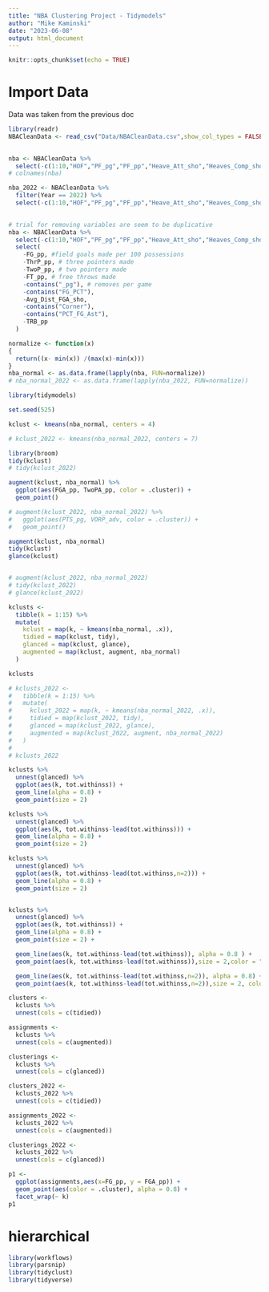 ```yaml
---
title: "NBA Clustering Project - Tidymodels"
author: "Mike Kaminski"
date: "2023-06-08"
output: html_document
---
```


```r
knitr::opts_chunk$set(echo = TRUE)
```


# Import Data
Data was taken from the previous doc
```r
library(readr)
NBACleanData <- read_csv("Data/NBACleanData.csv",show_col_types = FALSE)
  
```


```r
nba <- NBACleanData %>%
  select(-c(1:10,"HOF","PF_pg","PF_pp","Heave_Att_sho","Heaves_Comp_sho","Dunks_PCT_FGA_sho","Dunks_sho")) #remove unwanted variables
# colnames(nba)

nba_2022 <- NBACleanData %>%
  filter(Year == 2022) %>%
  select(-c(1:10,"HOF","PF_pg","PF_pp","Heave_Att_sho","Heaves_Comp_sho","Dunks_PCT_FGA_sho","Dunks_sho")) #remove unwanted variables
  

```


```r
# trial for removing variables are seem to be duplicative
nba <- NBACleanData %>%
  select(-c(1:10,"HOF","PF_pg","PF_pp","Heave_Att_sho","Heaves_Comp_sho","Dunks_PCT_FGA_sho","Dunks_sho")) %>% #remove unwanted variables 
  select(
    -FG_pp, #field goals made per 100 possessions
    -ThrP_pp, # three pointers made
    -TwoP_pp, # two pointers made
    -FT_pp, # free throws made
    -contains("_pg"), # removes per game
    -contains("FG_PCT"),
    -Avg_Dist_FGA_sho,
    -contains("Corner"),
    -contains("PCT_FG_Ast"),
    -TRB_pp
  ) 

```

```r
normalize <- function(x)
{
  return((x- min(x)) /(max(x)-min(x)))
}
nba_normal <- as.data.frame(lapply(nba, FUN=normalize))
# nba_normal_2022 <- as.data.frame(lapply(nba_2022, FUN=normalize))
```



```r
library(tidymodels)

set.seed(525)

kclust <- kmeans(nba_normal, centers = 4)

# kclust_2022 <- kmeans(nba_normal_2022, centers = 7)

```

```r
library(broom)
tidy(kclust)
# tidy(kclust_2022)
```


```r
augment(kclust, nba_normal) %>%
  ggplot(aes(FGA_pp, TwoPA_pp, color = .cluster)) +
  geom_point()

# augment(kclust_2022, nba_normal_2022) %>%
#   ggplot(aes(PTS_pg, VORP_adv, color = .cluster)) +
#   geom_point()
```


```r
augment(kclust, nba_normal)
tidy(kclust)
glance(kclust)


# augment(kclust_2022, nba_normal_2022)
# tidy(kclust_2022)
# glance(kclust_2022)
```

```r
kclusts <- 
  tibble(k = 1:15) %>%
  mutate(
    kclust = map(k, ~ kmeans(nba_normal, .x)),
    tidied = map(kclust, tidy),
    glanced = map(kclust, glance),
    augmented = map(kclust, augment, nba_normal)
  )

kclusts

# kclusts_2022 <- 
#   tibble(k = 1:15) %>%
#   mutate(
#     kclust_2022 = map(k, ~ kmeans(nba_normal_2022, .x)),
#     tidied = map(kclust_2022, tidy),
#     glanced = map(kclust_2022, glance),
#     augmented = map(kclust_2022, augment, nba_normal_2022)
#   )
# 
# kclusts_2022
```


```r
kclusts %>%
  unnest(glanced) %>%
  ggplot(aes(k, tot.withinss)) +
  geom_line(alpha = 0.8) +
  geom_point(size = 2)

kclusts %>%
  unnest(glanced) %>%
  ggplot(aes(k, tot.withinss-lead(tot.withinss))) +
  geom_line(alpha = 0.8) +
  geom_point(size = 2)

kclusts %>%
  unnest(glanced) %>%
  ggplot(aes(k, tot.withinss-lead(tot.withinss,n=2))) +
  geom_line(alpha = 0.8) +
  geom_point(size = 2)


kclusts %>%
  unnest(glanced) %>%
  ggplot(aes(k, tot.withinss)) +
  geom_line(alpha = 0.8) +
  geom_point(size = 2) +

  geom_line(aes(k, tot.withinss-lead(tot.withinss)), alpha = 0.8 ) +
  geom_point(aes(k, tot.withinss-lead(tot.withinss)),size = 2,color = "red") +

  geom_line(aes(k, tot.withinss-lead(tot.withinss,n=2)), alpha = 0.8) +
  geom_point(aes(k, tot.withinss-lead(tot.withinss,n=2)),size = 2, color = "blue")
```



```r
clusters <- 
  kclusts %>%
  unnest(cols = c(tidied))

assignments <- 
  kclusts %>% 
  unnest(cols = c(augmented))

clusterings <- 
  kclusts %>%
  unnest(cols = c(glanced))

clusters_2022 <- 
  kclusts_2022 %>%
  unnest(cols = c(tidied))

assignments_2022 <- 
  kclusts_2022 %>% 
  unnest(cols = c(augmented))

clusterings_2022 <- 
  kclusts_2022 %>%
  unnest(cols = c(glanced))


```

```r
p1 <- 
  ggplot(assignments,aes(x=FG_pp, y = FGA_pp)) +
  geom_point(aes(color = .cluster), alpha = 0.8) + 
  facet_wrap(~ k)
p1
```

# hierarchical
```r
library(workflows)
library(parsnip)
library(tidyclust)
library(tidyverse)
```

```r

```

